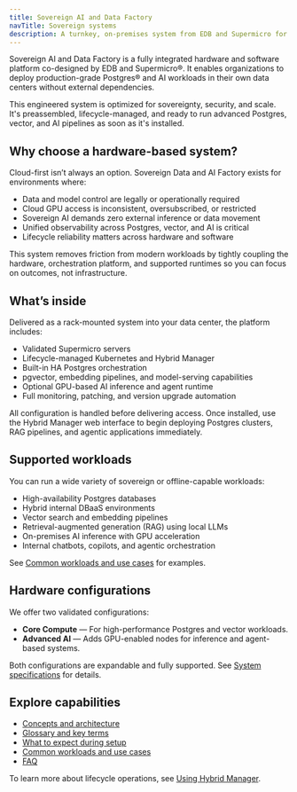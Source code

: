 ```yaml
---
title: Sovereign AI and Data Factory
navTitle: Sovereign systems
description: A turnkey, on-premises system from EDB and Supermicro for secure, high-performance database and AI workloads, with full lifecycle management.
---
```


Sovereign AI and Data Factory is a fully integrated hardware and software platform co-designed by EDB and Supermicro®. It enables organizations to deploy production-grade Postgres® and AI workloads in their own data centers without external dependencies.

This engineered system is optimized for sovereignty, security, and scale. It's preassembled, lifecycle-managed, and ready to run advanced Postgres, vector, and AI pipelines as soon as it's installed.

## Why choose a hardware-based system?

Cloud-first isn’t always an option. Sovereign Data and AI Factory exists for environments where:

- Data and model control are legally or operationally required
- Cloud GPU access is inconsistent, oversubscribed, or restricted
- Sovereign AI demands zero external inference or data movement
- Unified observability across Postgres, vector, and AI is critical
- Lifecycle reliability matters across hardware and software

This system removes friction from modern workloads by tightly coupling the hardware, orchestration platform, and supported runtimes so you can focus on outcomes, not infrastructure.

## What’s inside

Delivered as a rack-mounted system into your data center, the platform includes:

- Validated Supermicro servers
- Lifecycle-managed Kubernetes and Hybrid Manager
- Built-in HA Postgres orchestration
- pgvector, embedding pipelines, and model-serving capabilities
- Optional GPU-based AI inference and agent runtime
- Full monitoring, patching, and version upgrade automation

All configuration is handled before delivering access. Once installed, use the Hybrid Manager web interface to begin deploying Postgres clusters, RAG pipelines, and agentic applications immediately.

## Supported workloads

You can run a wide variety of sovereign or offline-capable workloads:

- High-availability Postgres databases
- Hybrid internal DBaaS environments
- Vector search and embedding pipelines
- Retrieval-augmented generation (RAG) using local LLMs
- On-premises AI inference with GPU acceleration
- Internal chatbots, copilots, and agentic orchestration

See [Common workloads and use cases](./use-cases) for examples.

## Hardware configurations

We offer two validated configurations:

- **Core Compute** — For high-performance Postgres and vector workloads.
- **Advanced AI** — Adds GPU-enabled nodes for inference and agent-based systems.

Both configurations are expandable and fully supported. See [System specifications](./specs) for details.

## Explore capabilities

- [Concepts and architecture](./concepts)
- [Glossary and key terms](./glossary)
- [What to expect during setup](./what-to-expect)
- [Common workloads and use cases](./use-cases)
- [FAQ](./faq)

To learn more about lifecycle operations, see [Using Hybrid Manager](/edb-postgres-ai/hybrid-manager/using_hybrid_manager/).
